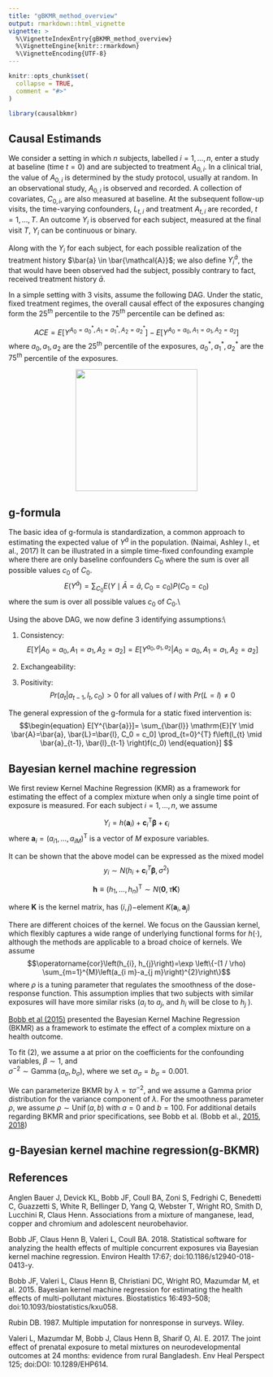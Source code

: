 ```yaml
---
title: "gBKMR_method_overview"
output: rmarkdown::html_vignette
vignette: >
  %\VignetteIndexEntry{gBKMR_method_overview}
  %\VignetteEngine{knitr::rmarkdown}
  %\VignetteEncoding{UTF-8}
---
```


```r
knitr::opts_chunk$set(
  collapse = TRUE,
  comment = "#>"
)
```

```r
library(causalbkmr)
```

## Causal Estimands

We consider a setting in which $n$ subjects, labelled $i = 1, ..., n$,  enter a study at baseline (time $t=0$) and
are subjected to treatment $A_{0, i}$. In a clinical trial, the value of $A_{0, i}$ is determined by the study protocol,
usually at random. In an observational study, $A_{0, i}$ is  observed and recorded.
A collection of
covariates, $C_{0, i}$, are also measured at baseline. At the subsequent follow-up visits, the time-varying confounders, $L_{t, i}$
 and treatment $A_{t, i}$ are recorded, $t = 1, ..., T$. An outcome $Y_i$ is observed for each subject, measured at the final visit $T$, $Y_i$ can be continuous or binary. 

 Along with the \textit{observed outcome} $Y_i$ for each subject, for each possible realization of the treatment
history $\bar{a} \in \bar{\mathcal{A}}$; we also define $Y_i^{\bar{a}}$, the \textit{potential outcome} that would have been observed had the subject, possibly contrary to fact, received treatment history $\bar{a}$.

In a simple setting with 3 visits, assume the following DAG. Under the static, fixed treatment regimes,  the overall causal effect of the exposures changing form the $25^{th}$ percentile to the $75^{th}$ percentile can be defined as:

 
$$ACE = E[Y^{A_0 = a_0^*, A_1 = a_1^*, A_2 = a_2^*}] - E[Y^{A_0 = a_0, A_1 = a_1, A_2 = a_2}]$$
where $a_0, a_1, a_2$ are the $25^{th}$ percentile of the exposures, $a_0^*, a_1^*, a_2^*$ are the $75^{th}$ percentile of the exposures.  


<center><img src="gbkmrdag.png" width="240" /></center>


## g-formula

The basic idea of g-formula is standardization, a common
approach to estimating the expected value of $Y^{\bar{a}}$ in the population. (Naimai, Ashley I., et al., 2017) It can be illustrated in a simple time-fixed confounding example where there are only baseline confounders $C_0$ where the sum is over all possible values $c_0$ of $C_0$. 
$$E\left(Y^{\bar{a}}\right)=\sum_{C_{0}  } E\left(Y \mid \bar{A}=\bar{a}, C_{0}=c_{0}\right) P\left(C_{0}=c_{0}\right)$$
where the sum is over all possible values $c_0$ of $C_0$.\\


Using the above DAG, we now define 3 identifying assumptions:\\

1. Consistency: 
$$E[Y | A_0 = a_0, A_1 = a_1, A_2 = a_2] = E[Y^{a_0, a_1, a_2}| A_0 = a_0, A_1 = a_1, A_2 = a_2]$$ 

2. Exchangeability:  
    \begin{itemize}[label={}]
    \item $Y^{a_0, a_1, a_2} \indep  A_0 | C_0$
    \item $Y^{a_0, a_1, a_2} \indep  A_1 | C_0, A_0, L_1$
    \item $Y^{a_0, a_1, a_2} \indep  A_2 | C_0, A_0, L_1, A_1, L_2$ 
    \end{itemize} 

3. Positivity:
$$Pr(a_t|a_{t-1}, l_t, c_0) > 0 \ \text{for all values of} \ l \  \text{with} \  Pr(L = l) \ne 0 $$


The general expression of the g-formula for a static fixed intervention is:
$$\begin{equation}
E[Y^{\bar{a}}]= \sum_{\bar{l}} \mathrm{E}[Y \mid \bar{A}=\bar{a}, \bar{L}=\bar{l}, C_0 = c_0] \prod_{t=0}^{T} f\left(l_{t} \mid \bar{a}_{t-1}, \bar{l}_{t-1} \right)f(c_0) 
\end{equation}]
$$

##  Bayesian kernel machine regression

We first review Kernel Machine Regression (KMR) as a framework for estimating the effect of a complex mixture when only a single time point of exposure is measured. For each subject $i = 1, ..., n$, we assume

$$\begin{equation}
    Y_{i}=h\left(\mathbf{a}_{i}\right)+\mathbf{c}_{i}^{\mathrm{T}} \boldsymbol{\beta}+\epsilon_{i}
\end{equation}$$
 where $\mathbf{a}_{i}=\left(a_{i 1}, \ldots, a_{i M}\right)^{\mathrm{T}}$ is a vector of $M$ exposure variables. 
 
It can be shown that the above model can be expressed as the mixed model 
$$y_{i} \sim N\left(h_{i}+\mathbf{c}_{i}^{T} \boldsymbol{\beta}, \sigma^{2}\right)$$  

$$\begin{equation}
\mathbf{h} \equiv\left(h_{1}, \ldots, h_{n}\right)^{\mathrm{T}} \sim N(\mathbf{0}, \tau \mathbf{K})    
\end{equation}$$ 

where $\mathbf{K}$ is the kernel matrix, has $(i, j)-$element $K(\mathbf{a}_{i}, \mathbf{a}_{j})$ 


There are different choices of the kernel. We focus on the Gaussian kernel, which flexibly captures a wide range of underlying functional forms for $h(\cdot)$, although the methods are applicable to a broad choice of kernels. 
We assume $$\operatorname{cor}\left(h_{i}, h_{j}\right)=\exp \left\{-(1 / \rho) \sum_{m=1}^{M}\left(a_{i m}-a_{j m}\right)^{2}\right\}$$
where $\rho$ is a tuning parameter that regulates the smoothness of the dose-response function. This assumption implies that two subjects with similar exposures   will have more similar
risks ($a_i$  to $a_j$, and $h_i$ will be close to $h_j$ ).

[Bobb et al (2015)](https://academic.oup.com/biostatistics/article/16/3/493/269719) presented the Bayesian Kernel Machine Regression (BKMR) as a framework to estimate the effect of a complex mixture on a health outcome. 

To fit (2), we assume a at prior on the coefficients for the confounding variables, $\beta \sim 1$, and  
 $\sigma^{-2} \sim \operatorname{Gamma}\left(a_{\sigma}, b_{\sigma}\right)$, where we set $a_{\sigma} = b_{\sigma} = 0.001$. 
 
We can parameterize BKMR by $\lambda=\tau \sigma^{-2}$, and we assume a Gamma prior distribution for the variance component of $\lambda$. 
For the smoothness parameter $\rho$, we assume $\rho \sim \operatorname{Unif}(a, b)$ with $a=0$ and $b=100$. For additional details regarding BKMR and prior specifications, see Bobb et al. (Bobb et al., [2015](https://academic.oup.com/biostatistics/article/16/3/493/269719), [2018](https://ehjournal.biomedcentral.com/articles/10.1186/s12940-018-0413-y))
 
##  g-Bayesian kernel machine regression(g-BKMR)
 
## References 

Anglen Bauer J, Devick KL, Bobb JF, Coull BA, Zoni S, Fedrighi C, Benedetti C, Guazzetti S, White R, Bellinger D, Yang Q, Webster T, Wright RO, Smith D, Lucchini R, Claus Henn. Associations from a mixture of manganese, lead, copper and chromium and adolescent neurobehavior. 

Bobb JF, Claus Henn B, Valeri L, Coull BA. 2018. Statistical software for analyzing the health effects of multiple concurrent exposures via Bayesian kernel machine regression. Environ Health 17:67; doi:10.1186/s12940-018-0413-y.

Bobb JF, Valeri L, Claus Henn B, Christiani DC, Wright RO, Mazumdar M, et al. 2015. Bayesian kernel machine regression for estimating the health effects of multi-pollutant mixtures. Biostatistics 16:493–508; doi:10.1093/biostatistics/kxu058.

Rubin DB. 1987. Multiple imputation for nonresponse in surveys. Wiley.

Valeri L, Mazumdar M, Bobb J, Claus Henn B, Sharif O, Al. E. 2017. The joint effect of prenatal exposure to metal mixtures on neurodevelopmental outcomes at 24 months: evidence from rural Bangladesh. Env Heal Perspect 125; doi:DOI: 10.1289/EHP614.
